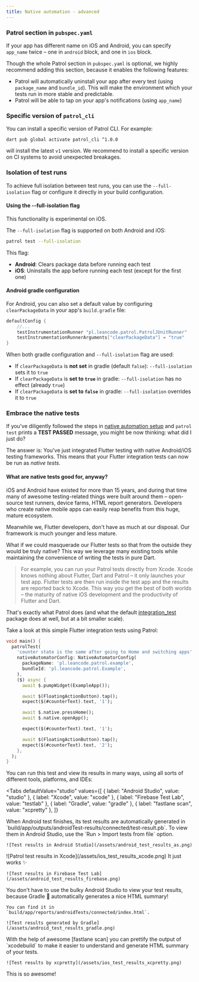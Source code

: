 ```yaml
---
title: Native automation - advanced
---
```


### Patrol section in `pubspec.yaml`

If your app has different name on iOS and Android, you can specify `app_name`
twice – one in `android` block, and one in `ios` block.

Though the whole Patrol section in `pubspec.yaml` is optional, we highly recommend
adding this section, because it enables the following features:

- Patrol will automatically uninstall your app after every test (using
  `package_name` and `bundle_id`). This will make the environment which your
  tests run in more stable and predictable.
- Patrol will be able to tap on your app's notifications (using `app_name`)

### Specific version of `patrol_cli`

You can install a specific version of Patrol CLI. For example:

```
dart pub global activate patrol_cli ^1.0.0
```

will install the latest `v1` version. We recommend to install a specific
version on CI systems to avoid unexpected breakages.

### Isolation of test runs

To achieve full isolation between test runs, you can use the `--full-isolation` flag or configure it directly in
your build configuration.

#### Using the --full-isolation flag

<Warning>
    This functionality is experimental on iOS.
</Warning>

The `--full-isolation` flag is supported on both Android and iOS:

```bash
patrol test --full-isolation
```

This flag:
- **Android**: Clears package data before running each test
- **iOS**: Uninstalls the app before running each test (except for the first one)

#### Android gradle configuration

For Android, you can also set a default value by configuring `clearPackageData` in your app's `build.gradle` file:

```groovy title="android/app/build.gradle"
defaultConfig {
    //...
    testInstrumentationRunner "pl.leancode.patrol.PatrolJUnitRunner"
    testInstrumentationRunnerArguments["clearPackageData"] = "true"
}
```

When both gradle configuration and `--full-isolation` flag are used:
- If `clearPackageData` is **not set** in gradle (default `false`): `--full-isolation` sets it to `true`
- If `clearPackageData` is **set to `true`** in gradle: `--full-isolation` has no effect (already `true`)  
- If `clearPackageData` is **set to `false`** in gradle: `--full-isolation` overrides it to `true`

### Embrace the native tests

If you've diligently followed the steps in [native automation setup] and `patrol test` prints a **TEST
PASSED** message, you might be now thinking: what did I just do?

The answer is: You've just integrated Flutter testing with native Android/iOS
testing frameworks. This means that your Flutter integration tests can now be
run as _native tests_.

#### What are native tests good for, anyway?

iOS and Android have existed for more than 15 years, and during that time many
of awesome testing-related things were built around them – open-source test
runners, device farms, HTML report generators. Developers who create native
mobile apps can easily reap benefits from this huge, mature ecosystem.

Meanwhile we, Flutter developers, don't have as much at our disposal. Our
framework is much younger and less mature.

What if we could masquerade our Flutter tests so that from the outside they
would be truly native? This way we leverage many existing tools while
maintaining the convenience of writing the tests in pure Dart.

> For example, you can run your Patrol tests directly from Xcode. Xcode knows
> nothing about Flutter, Dart and Patrol – it only launches your test app.
> Flutter tests are then run inside the test app and the results are reported
> back to Xcode. This way you get the best of both worlds – the maturity of
> native iOS development and the productivity of Flutter and Dart.

That's exactly what Patrol does (and what the default [integration_test] package
does at well, but at a bit smaller scale).

Take a look at this simple Flutter integration tests using Patrol:

```dart title="patrol_test/example_test.dart"
void main() {
  patrolTest(
    'counter state is the same after going to Home and switching apps',
    nativeAutomatorConfig: NativeAutomatorConfig(
      packageName: 'pl.leancode.patrol.example',
      bundleId: 'pl.leancode.patrol.Example',
    ),
    ($) async {
      await $.pumpWidget(ExampleApp());

      await $(FloatingActionButton).tap();
      expect($(#counterText).text, '1');

      await $.native.pressHome();
      await $.native.openApp();

      expect($(#counterText).text, '1');

      await $(FloatingActionButton).tap();
      expect($(#counterText).text, '2');
    },
  );
}
```

You can run this test and view its results in many ways, using all sorts of
different tools, platforms, and IDEs:

<Tabs
  defaultValue="studio"
  values={[
    { label: "Android Studio", value: "studio" },
    { label: "Xcode", value: "xcode" },
    { label: "Firebase Test Lab", value: "testlab" },
    { label: "Gradle", value: "gradle" },
    { label: "fastlane scan", value: "xcpretty" },
  ]}
>
  <TabItem value="studio">
    When Android test finishes, its test results are automatically generated in
    `build/app/outputs/androidTest-results/connected/test-result.pb`. To view
    them in Android Studio, use the `Run > Import tests from file` option.

    ![Test results in Android Studio](/assets/android_test_results_as.png)

  </TabItem>
  <TabItem value="xcode">
    ![Patrol test results in Xcode](/assets/ios_test_results_xcode.png)
  </TabItem>
  <TabItem value="testlab">
    It just works ✨

    ![Test results in Firebase Test Lab](/assets/android_test_results_firebase.png)

  </TabItem>
  <TabItem value="gradle">
    You don't have to use the bulky Android Studio to view your test results,
    because Gradle 🐘 automatically generates a nice HTML summary!

    You can find it in `build/app/reports/androidTests/connected/index.html`.

    ![Test results generated by Gradle](/assets/android_test_results_gradle.png)

  </TabItem>
  <TabItem value="xcpretty">
    With the help of awesome [fastlane scan] you can prettify the output of
    `xcodebuild` to make it easier to understand and generate HTML summary of
    your tests.

    ![Test results by xcpretty](/assets/ios_test_results_xcpretty.png)

  </TabItem>
</Tabs>

This is so awesome!

[native automation setup]: /documentation
[fastlane scan]: https://docs.fastlane.tools/actions/scan
[integration_test]: https://github.com/flutter/flutter/tree/master/packages/integration_test

